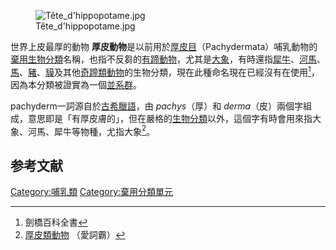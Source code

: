[[File:Tête_d'hippopotame.jpg|thumb]]

世界上皮最厚的動物
'''厚皮動物'''是以前用於[[厚皮目|厚皮目]]（Pachydermata）哺乳動物的[[棄用生物分類|棄用生物分類]]名稱，也指不反芻的[[有蹄動物|有蹄動物]]，尤其是[[大象|大象]]，有時還指[[犀牛|犀牛]]、[[河馬|河馬]]、[[馬|馬]]、[[豬|豬]]、[[貘|貘]]及其他[[奇蹄目|奇蹄類動物]]的生物分類，現在此種命名現在已經沒有在使用<ref>劍橋百科全書 </ref>，因為本分類被證實為一個[[並系群|並系群]]。

pachyderm一詞源自於[[古希臘語|古希臘語]]，由{{lang|grc|παχύς}} ''pachys''（厚）和{{lang|grc|δερμα}} ''derma''（皮）兩個字組成，意思即是「有厚皮膚的」，但在嚴格的[[生物分類|生物分類]]以外，這個字有時會用來指大象、河馬、犀牛等物種，尤指大象<ref>[http://www.iciba.com/%E5%8E%9A%E7%9A%AE%E7%B1%BB%E5%8A%A8%E7%89%A9/ 厚皮類動物] {{Wayback|url=http://www.iciba.com/%E5%8E%9A%E7%9A%AE%E7%B1%BB%E5%8A%A8%E7%89%A9/ |date=20191111004238 }}（愛詞霸）</ref>。

==参考文献==
{{reflist}}

{{動物小作品}}

[[Category:哺乳類|Category:哺乳類]]
[[Category:棄用分類單元|Category:棄用分類單元]]